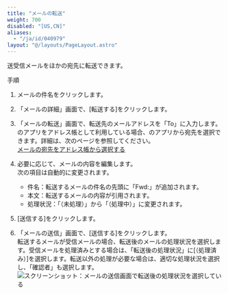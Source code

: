 ```yaml
---
title: "メールの転送"
weight: 700
disabled: "[US,CN]"
aliases:
  - "/ja/id/040979"
layout: "@/layouts/PageLayout.astro"
---
```




送受信メールをほかの宛先に転送できます。

<Heading id="m_list_compose_m_forward_10">手順</Heading>

1. メールの件名をクリックします。

1. 「メールの詳細」画面で、[転送する]をクリックします。

1. 「メールの転送」画面で、転送先のメールアドレスを「To」に入力します。  
<Kintone />のアプリをアドレス帳として利用している場合、<Kintone />のアプリから宛先を選択できます。詳細は、次のページを参照してください。  
[メールの宛先をアドレス帳から選択する](/k/ja/id/040924.html)

1. 必要に応じて、メールの内容を編集します。  
次の項目は自動的に変更されます。

   * 件名：転送するメールの件名の先頭に「Fwd:」が追加されます。
   * 本文：転送するメールの内容が引用されます。
   * 処理状況：「（未処理）」から「（処理中）」に変更されます。

1. [送信する]をクリックします。

1. 「メールの送信」画面で、[送信する]をクリックします。  
転送するメールが受信メールの場合、転送後のメールの処理状況を選択します。受信メールを処理済みとする場合は、「転送後の処理状況」に[（処理済み）]を選択します。転送以外の処理が必要な場合は、適切な処理状況を選択し、「確認者」も選択します。  
    <Img src="/k/kintone/img-ja/m_forward_01.png" alt="スクリーンショット：メールの送信画面で転送後の処理状況を選択している" />
